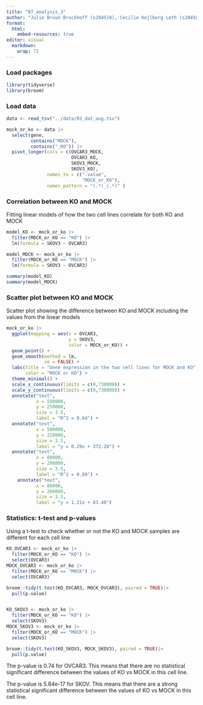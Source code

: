 ```yaml
---
title: "07_analysis_3"
author: "Julie Bruun Brockhoff (s204519), Cecilie Kejlberg Leth (s204584), Amalie Drud Nielsen (s204560), Chrysillis Hellemann Polhaus (s153664), Lise Lotte Eriksen (s154123)"
format: 
  html:
    embed-resources: true
editor: visual
  markdown: 
    wrap: 72
---
```


### Load packages

```r
library(tidyverse)
library(broom)
```

### Load data

```r
data <- read_tsv("../data/03_dat_aug.tsv")
```

```r
mock_or_ko <- data |> 
  select(gene, 
         contains("MOCK"), 
         contains("_KO")) |> 
  pivot_longer(cols = c(OVCAR3_MOCK, 
                        OVCAR3_KO, 
                        SKOV3_MOCK, 
                        SKOV3_KO), 
               names_to = c(".value", 
                            "MOCK_or_KO"), 
               names_pattern = "(.*)_(.*)" )
```

### Correlation between KO and MOCK

Fitting linear models of how the two cell lines correlate for both KO and MOCK

```r
model_KO <- mock_or_ko |> 
  filter(MOCK_or_KO == "KO") |> 
  lm(formula = SKOV3 ~ OVCAR3)

model_MOCK <- mock_or_ko |> 
  filter(MOCK_or_KO == "MOCK") |> 
  lm(formula = SKOV3 ~ OVCAR3)

summary(model_KO)
summary(model_MOCK)
```

### Scatter plot between KO and MOCK

Scatter plot showing the difference between KO and MOCK including the values from the linear models

```r
mock_or_ko |> 
  ggplot(mapping = aes(x = OVCAR3, 
                       y = SKOV3, 
                       color = MOCK_or_KO)) +
  geom_point() + 
  geom_smooth(method = lm,
              se = FALSE) +
  labs(title = "Gene expression in the two cell lines for MOCK and KO",
       color = "MOCK or KO") +
  theme_minimal() +
  scale_x_continuous(limits = c(0,730000)) +
  scale_y_continuous(limits = c(0,730000)) +
  annotate("text", 
           x = 590000, 
           y = 250000, 
           size = 3.5,
           label = "R^2 = 0.64") +
  annotate("text", 
           x = 590000, 
           y = 220000, 
           size = 3.5,
           label = "y = 0.29x + 372.26") +
  annotate("text", 
           x = 80000, 
           y = 290000, 
           size = 3.5,
           label = "R^2 = 0.89") +
    annotate("text", 
           x = 80000, 
           y = 260000, 
           size = 3.5,
           label = "y = 1.21x + 83.48")

```

### Statistics: t-test and p-values

Using a t-test to check whether or not the KO and MOCK samples are different for each cell line

```r
KO_OVCAR3 <- mock_or_ko |> 
  filter(MOCK_or_KO == "KO") |> 
  select(OVCAR3)
MOCK_OVCAR3 <- mock_or_ko |> 
  filter(MOCK_or_KO == "MOCK") |> 
  select(OVCAR3)

broom::tidy(t.test(KO_OVCAR3, MOCK_OVCAR3), paired = TRUE)|> 
  pull(p.value)


KO_SKOV3 <- mock_or_ko |> 
  filter(MOCK_or_KO == "KO") |> 
  select(SKOV3)
MOCK_SKOV3 <- mock_or_ko |> 
  filter(MOCK_or_KO == "MOCK") |> 
  select(SKOV3)

broom::tidy(t.test(KO_SKOV3, MOCK_SKOV3), paired = TRUE)|> 
  pull(p.value)
```

The p-value is 0.74 for OVCAR3. This means that there are no statistical significant difference between the values of KO vs MOCK in this cell line.

The p-value is 5.84e-17 for SKOV. This means that there are a strong statistical significant difference between the values of KO vs MOCK in this cell line.
